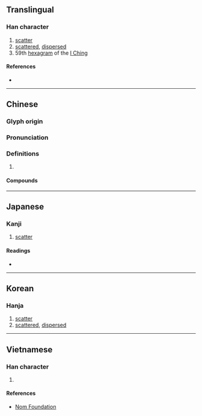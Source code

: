 {{also|涣}}
{{character info/new}}
==Translingual==

===Han character===
{{Han char|rn=85|rad=水|as=09|sn=12|four=37134|canj=ENBK|ids=⿰氵奐}}

# [[scatter]]
# [[scattered]], [[dispersed]]
# 59th [[hexagram]] of the [[I Ching]]

====References====
* {{Han ref|kx=0633.400|dkj=17757|dj=1039.260|hdz=31683.011|uh=6E19|ud=28185|bh=B541|bd=46401}}

----

==Chinese==
{{zh-forms|s=涣}}

===Glyph origin===
{{Han etym}}

===Pronunciation===
{{zh-pron
|m=huàn
|c=wun6
|mn=hoàn
|mc=y
|oc=y
|cat=v,a,n
}}

===Definitions===
{{zh-hanzi}}

# {{rfdef|zh}}

====Compounds====
{{zh-der|人心渙散|人心渙漓|判渙|叛渙|泮渙|渙乎|渙散|渙汗|渙渙|渙然|渙然冰釋|王之渙|精神渙散}}

----

==Japanese==

===Kanji===
{{ja-kanji|grade=|rs=水09}}

# [[scatter]]

====Readings====
* {{ja-readings
|goon=かん
|kanon=かん
|kun=あき-らか, きよし}}

----

==Korean==

===Hanja===
{{ko-hanja|hangeul=환|eumhun=|rv=hwan|mr=hwan|y=hwan}}

# [[scatter]]
# [[scattered]], [[dispersed]]

----

==Vietnamese==

===Han character===
{{vi-readings|rs=水09|hanviet=hoán}}

# {{defn|lang=vi|sort=水09}}

====References====
* [http://nomfoundation.org/common/nom_details.php?codepoint=6e19 Nom Foundation]